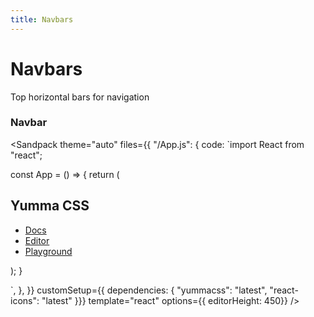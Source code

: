 ```yaml
---
title: Navbars
---
```



# Navbars

Top horizontal bars for navigation

### Navbar

<Sandpack
  theme="auto"
  files={{
    "/App.js": {
code: `import React from "react";


const App = () => {
   return (
      <div>
         <nav class="nav-white">
          <h1 >Yumma CSS</h1>
          <div class="sm:d-none">
            <IoMenu class="c-p" size={20} />
          </div>
          <ul class="d-none sm:d-f">
            <li class="ml-1 h:t-blue"><a href="#">Docs</a></li>
            <li class="ml-1 h:t-blue"><a href="#">Editor</a></li>
            <li class="ml-1 h:t-blue"><a href="#">Playground</a></li>
          </ul>
        </nav>
      </div>
   );
}

`,
},
  }}
customSetup={{ dependencies: { "yummacss": "latest", "react-icons": "latest" }}}
 template="react"
 options={{ editorHeight: 450}}
/>